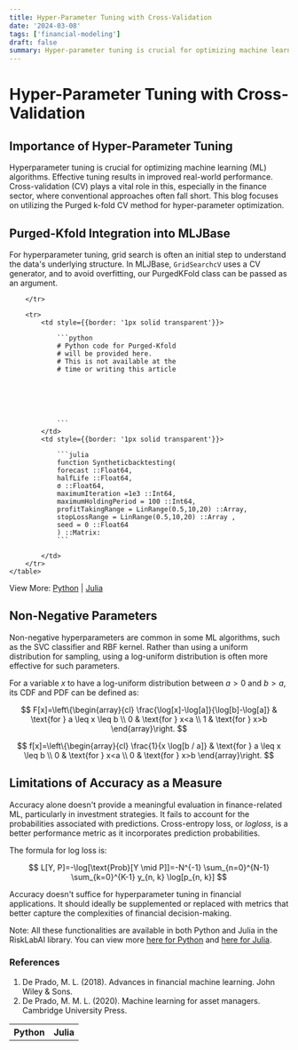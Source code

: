 ```yaml
---
title: Hyper-Parameter Tuning with Cross-Validation
date: '2024-03-08'
tags: ['financial-modeling']
draft: false
summary: Hyper-parameter tuning is crucial for optimizing machine learning (ML) algorithms. Effective tuning results in improved real-world performance.
---
```



<TOCInline toc={props.toc} exclude="Hyper-Parameter Tuning with Cross-Validation" asDisclosure />

<div style={{marginBottom: '2rem'}}/>

# Hyper-Parameter Tuning with Cross-Validation

## Importance of Hyper-Parameter Tuning
Hyperparameter tuning is crucial for optimizing machine learning (ML) algorithms. Effective tuning results in improved real-world performance. Cross-validation (CV) plays a vital role in this, especially in the finance sector, where conventional approaches often fall short. This blog focuses on utilizing the Purged k-fold CV method for hyper-parameter optimization.

## Purged-Kfold Integration into MLJBase
For hyperparameter tuning, grid search is often an initial step to understand the data's underlying structure. In MLJBase, `GridSearchcV` uses a CV generator, and to avoid overfitting, our PurgedKFold class can be passed as an argument.


<div style={{display: 'flex', justifyContent: 'center'}}>
    <table style={{tableLayout: 'fixed', width: '90%'}}>
        <tr>
            <th style={{width: '50%', textAlign: 'center', color: 'darkgoldenrod', fontFamily:'sans-serif', fontSize: '1.25rem',}}>Python</th>
            <th style={{width: '50%', textAlign: 'center', color: 'rebeccapurple', fontFamily:'sans-serif', fontSize: '1.25rem', }}>Julia</th>

        </tr>

        <tr>
            <td style={{border: '1px solid transparent'}}>

                ```python
                # Python code for Purged-Kfold
                # will be provided here.
                # This is not available at the
                # time or writing this article






                ```
            </td>
            <td style={{border: '1px solid transparent'}}>

                ```julia
                function Syntheticbacktesting(
                forecast ::Float64,
                halfLife ::Float64,
                σ ::Float64,
                maximumIteration =1e3 ::Int64,
                maximumHoldingPeriod = 100 ::Int64,
                profitTakingRange = LinRange(0.5,10,20) ::Array,
                stopLossRange = LinRange(0.5,10,20) ::Array ,
                seed = 0 ::Float64
                ) ::Matrix:
                ```

            </td>
        </tr>
    </table>
</div>

View More: [Python](https://www.github.com/risklabai/RiskLabAI.py) | [Julia](https://www.github.com/risklabai/RiskLabAI.jl)

## Non-Negative Parameters
Non-negative hyperparameters are common in some ML algorithms, such as the SVC classifier and RBF kernel. Rather than using a uniform distribution for sampling, using a log-uniform distribution is often more effective for such parameters.

For a variable $x$ to have a log-uniform distribution between $a>0$ and $b>a$, its CDF and PDF can be defined as:

$$
F[x]=\left\{\begin{array}{cl}
\frac{\log[x]-\log[a]}{\log[b]-\log[a]} & \text{for } a \leq x \leq b \\
0 & \text{for } x<a \\
1 & \text{for } x>b
\end{array}\right.
$$

$$
f[x]=\left\{\begin{array}{cl}
\frac{1}{x \log[b / a]} & \text{for } a \leq x \leq b \\
0 & \text{for } x<a \\
0 & \text{for } x>b
\end{array}\right.
$$

## Limitations of Accuracy as a Measure
Accuracy alone doesn't provide a meaningful evaluation in finance-related ML, particularly in investment strategies. It fails to account for the probabilities associated with predictions. Cross-entropy loss, or $log loss$, is a better performance metric as it incorporates prediction probabilities.

The formula for log loss is:

$$
L[Y, P]=-\log[\text{Prob}[Y \mid P]]=-N^{-1} \sum_{n=0}^{N-1} \sum_{k=0}^{K-1} y_{n, k} \log[p_{n, k}]
$$

Accuracy doesn't suffice for hyperparameter tuning in financial applications. It should ideally be supplemented or replaced with metrics that better capture the complexities of financial decision-making.

Note: All these functionalities are available in both Python and Julia in the RiskLabAI library. You can view more [here for Python](https://www.github.com/risklabai/RiskLabAI.py) and [here for Julia](https://www.github.com/risklabai/RiskLabAI.jl).

### References

1. De Prado, M. L. (2018). Advances in financial machine learning. John Wiley & Sons.
2. De Prado, M. M. L. (2020). Machine learning for asset managers. Cambridge University Press.